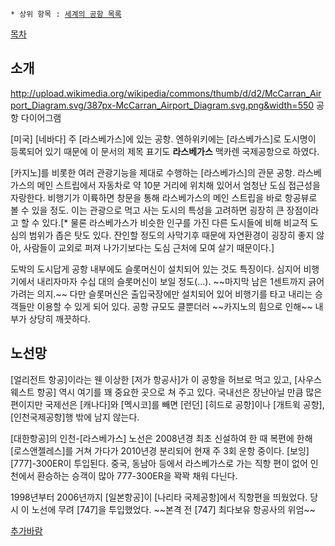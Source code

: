  * 상위 항목 : [[세계의 공항 목록]]

[[목차]]
== 소개 ==
http://upload.wikimedia.org/wikipedia/commons/thumb/d/d2/McCarran_Airport_Diagram.svg/387px-McCarran_Airport_Diagram.svg.png&width=550
공항 다이어그램

[미국] [네바다] 주 [라스베가스]에 있는 공항. 엔하위키에는 [라스베가스]로 도시명이 등록되어 있기 때문에 이 문서의 제목 표기도 '''라스베가스''' 맥카렌 국제공항으로 하였다.

[카지노]를 비롯한 여러 관광기능을 제대로 수행하는 [라스베가스]의 관문 공항. 라스베가스의 메인 스트립에서 자동차로 약 10분 거리에 위치해 있어서 엄청난 도심 접근성을 자랑한다. 비행기가 이륙하면 창문을 통해 라스베가스의 메인 스트립을 바로 항공뷰로 볼 수 있을 정도. 이는 관광으로 먹고 사는 도시의 특성을 고려하면 굉장히 큰 장점이라고 할 수 있다.[* 물론 라스베가스가 비슷한 인구를 가진 다른 도시들에 비해 비교적 도심의 범위가 좁은 탓도 있다. 잔인할 정도의 사막기후 때문에 자연환경이 굉장히 좋지 않아, 사람들이 교외로 퍼져 나가기보다는 도심 근처에 모여 살기 때문이다.]

도박의 도시답게 공항 내부에도 슬롯머신이 설치되어 있는 것도 특징이다. 심지어 비행기에서 내리자마자 수십 대의 슬롯머신이 보일 정도(...). ~~마지막 남은 1센트까지 긁어가려는 의지.~~ 다만 슬롯머신은 출입국장에만 설치되어 있어 비행기를 타고 내리는 승객들만 이용할 수 있게 되어 있다. 공항 규모도 클뿐더러 ~~카지노의 힘으로 인해~~ 내부가 상당히 깨끗하다.
== 노선망 ==
[얼리전트 항공]이라는 웬 이상한 [저가 항공사]가 이 공항을 허브로 먹고 있고, [사우스웨스트 항공] 역시 여기를 꽤 중요한 곳으로 쳐 주고 있다. 국내선은 장난아닐 만큼 많은 편이지만 국제선은 [캐나다]와 [멕시코]를 빼면 [런던] [히드로 공항]이나 [개트윅 공항], [인천국제공항]행 밖에 남지 않는다.

[대한항공]의 인천-[라스베가스] 노선은 2008년경 최초 신설하여 한 때 복편에 한해 [로스앤젤레스]를 거쳐 가다가 2010년경 분리되어 현재 주 3회 운항 중이다. [보잉] [777]-300ER이 투입된다. 중국, 동남아 등에서 라스베가스로 가는 직항 편이 없어 인천에서 환승하는 승객이 많아 777-300ER을 꽉꽉 채워 다닌다.

1998년부터 2006년까지 [일본항공]이 [나리타 국제공항]에서 직항편을 띄웠었다. 당시 이 노선에 무려 [747]을 투입했었다. ~~본격 전 [747] 최다보유 항공사의 위엄~~

[[추가바람]]
